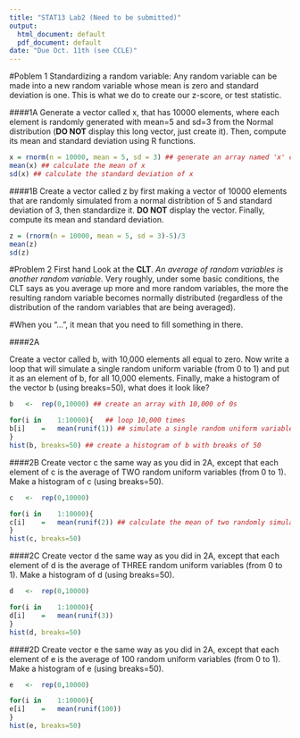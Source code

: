 ```yaml
---
title: "STAT13 Lab2 (Need to be submitted)"
output:
  html_document: default
  pdf_document: default
date: "Due Oct. 11th (see CCLE)"
---
```

#Poblem 1 Standardizing a random variable: Any random variable can be made into a new random variable whose mean is zero and standard deviation is one. This is what we do to create our z-score, or test statistic.

####1A 
Generate a vector called x, that has 10000 elements, where each element is randomly generated with mean=5 and sd=3 from the Normal distribution (**DO NOT** display this long vector, just create it). Then, compute its mean and standard deviation using R functions.
```r
x = rnorm(n = 10000, mean = 5, sd = 3) ## generate an array named 'x' containing 10,000 random values with mean 5 and sd 3
mean(x) ## calculate the mean of x
sd(x) ## calculate the standard deviation of x
```

####1B 
Create a vector called z by first making a vector of 10000 elements that are randomly simulated from a normal distribtion of 5 and standard deviation of 3, then standardize it. **DO NOT** display the vector. Finally, compute its mean and standard deviation. 
```r
z = (rnorm(n = 10000, mean = 5, sd = 3)-5)/3
mean(z)
sd(z)
```

#Problem 2 First hand Look at the **CLT**.
 _An average of random variables is another random variable._ Very roughly, under some basic conditions, the CLT says as you average up more and more random variables, the more the resulting random variable becomes normally distributed (regardless of the distribution of the random variables that are being averaged).
 
#When you "...", it mean that you need to fill something in there.

####2A

Create a vector called b, with 10,000 elements all equal to zero. Now write a loop that will simulate a single random uniform variable (from 0 to 1) and put it as an element of b, for all 10,000 elements. Finally, make a histogram of the vector b (using breaks=50), what does it look like?
```r
b	<-	rep(0,10000) ## create an array with 10,000 of 0s

for(i in	1:10000){	## loop 10,000 times
b[i]	=	mean(runif(1)) ## simulate a single random uniform variable (from 0 to 1)
}
hist(b, breaks=50) ## create a histogram of b with breaks of 50
```

####2B
Create vector c the same way as you did in 2A, except that each element of c is the average of TWO random uniform variables (from 0 to 1). Make a histogram of c (using breaks=50).
```r
c	<-	rep(0,10000)

for(i in	1:10000){	
c[i]	=	mean(runif(2)) ## calculate the mean of two randomly simulated uniform variable (from 0 to 1)
}
hist(c, breaks=50)
```

####2C
Create vector d the same way as you did in 2A, except that each element of d is the average of THREE random uniform variables (from 0 to 1). Make a histogram of d (using breaks=50).
```r
d	<-	rep(0,10000)

for(i in	1:10000){	
d[i]	=	mean(runif(3))
}
hist(d, breaks=50)
```

####2D
Create vector e the same way as you did in 2A, except that each element of e is the average of 100 random uniform variables (from 0 to 1). Make a histogram of e (using breaks=50).
```r
e	<-	rep(0,10000)

for(i in	1:10000){	
e[i]	=	mean(runif(100))
}
hist(e, breaks=50)
```
